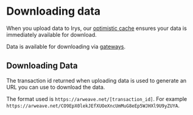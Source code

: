 # Downloading data

When you upload data to Irys, our [optimistic cache](/learn/optimistic-cache) ensures your data is immediately available for download.

Data is available for downloading via [gateways](/learn/gateways).

## Downloading Data

The transaction id returned when uploading data is used to generate an URL you can use to download the data.

The format used is `https://arweave.net/[transaction_id]`. For example `https://arweave.net/CO9EpX0lekJEfXUOeXncUmMuG8eEp5WJHXl9U9yZUYA`.
